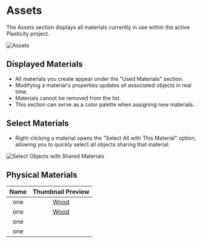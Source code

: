 
# Assets

The Assets section displays all materials currently in use within the active Plasticity project. 

![Assets](/img/assets.png)

## Displayed Materials

- All materials you create appear under the "Used Materials" section.
- Modifying a material's properties updates all associated objects in real time. 
- Materials cannot be removed from the list.
- This section can serve as a color palette when assigning new materials.

## Select Materials

- Right-clicking a material opens the "Select All with This Material" option, allowing you to quickly select all objects sharing that material.

![Select Objects with Shared Materials](/img/assets-select-materials.png)

## Physical Materials

| Name | Thumbnail Preview |
| :---: | :---------------: |
| one | [Wood](/img/wood-walnut.png)|
| one | [Wood](/img/wood-walnut.png)|
| one | <ButtonIcon type="wood-walnut"/>|
| one | <ButtonIcon type="wood-walnut"/>|
